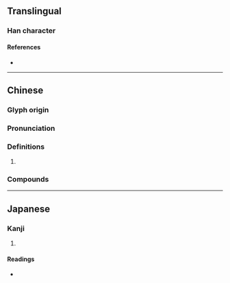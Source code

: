 {{character info}}
==Translingual==

===Han character===
{{Han char|rn=46|rad=山|as=05|sn=8|four=22621|canj=UMNR|ids=⿱山可}}

====References====
* {{Han ref|kx=0309.020|dkj=07968|dj=0608.290|hdz=10765.200|uh=5CA2|ud=23714|bh=CC65|bd=52325}}

----

==Chinese==
{{zh-forms|alt=㞹}}

===Glyph origin===
{{Han etym}}
{{Han compound|山|可|c1=s|c2=p|t1=mountain|ls=psc}} 

===Pronunciation===
{{zh-pron
|m=kě
|m-s=
|c=ho2
|c-t=
|g=
|h=pfs=
|j=
|md=
|mn=
|mn-t=
|w=
|x=
|mc=y
|oc=y
|cat=a,pn
}}

===Definitions===
{{zh-hanzi}}

# {{zh-used2|c}}

===Compounds===
{{zh-der|岢嵐|岢峻|岢峨}}

----

==Japanese==

===Kanji===
{{ja-kanji|grade=|rs=山05}}

# {{rfdef|ja|sort=山05}}

====Readings====
* {{ja-readings
|on=か
}}